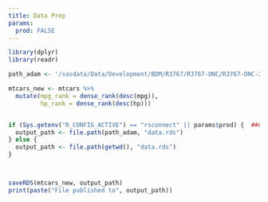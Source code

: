 ```yaml
---
title: Data Prep
params:
  prod: FALSE
---
```


```r
library(dplyr)
library(readr)

path_adam <- '/sasdata/Data/Development/BDM/R3767/R3767-ONC/R3767-ONC-2011/data/ADaM/'  ##not relevant at the moment

mtcars_new <- mtcars %>%
  mutate(mpg_rank = dense_rank(desc(mpg)),
         hp_rank = dense_rank(desc(hp)))


if (Sys.getenv("R_CONFIG_ACTIVE") == "rsconnect" || params$prod) {  ##not relevant at the moment
  output_path <- file.path(path_adam, "data.rds")
} else {
  output_path <- file.path(getwd(), "data.rds")
}



saveRDS(mtcars_new, output_path)
print(paste("File published to", output_path))

```
